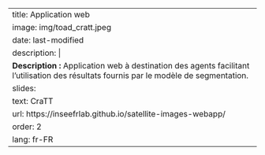 ---
title: Application web
image: img/toad_cratt.jpeg
date: last-modified
description: |
  <b>Description :</b> Application web à destination des agents facilitant l'utilisation des résultats fournis par le modèle de segmentation.
slides:
  text: CraTT
  url: https://inseefrlab.github.io/satellite-images-webapp/
order: 2
lang: fr-FR
---